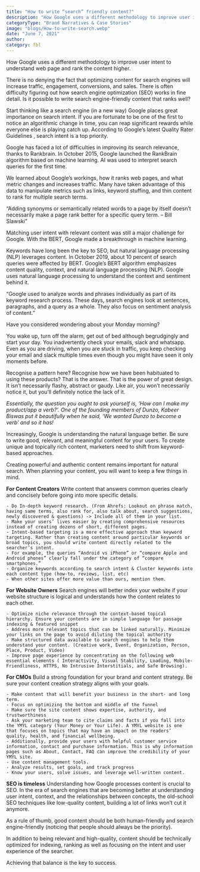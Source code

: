 ```yaml
---
title: "How to write “search” friendly content?"
description: "How Google uses a different methodology to improve user intent to understand web page and rank the content higher."
categoryType: "Brand Narratives & Case Stories"
image: "blogs/How-to-write-search.webp"
date: "June 7, 2021"
author:
category: fbl
---
```


How Google uses a different methodology to improve user intent to understand web page and rank the content higher.

There is no denying the fact that optimizing content for search engines will increase traffic, engagement, conversions, and sales. There is often difficulty figuring out how search engine optimization (SEO) works in fine detail. Is it possible to write search engine-friendly content that ranks well?

Start thinking like a search engine (in a new way)
Google places great importance on search intent. If you are fortunate to be one of the first to notice an algorithmic change in time, you can reap significant rewards while everyone else is playing catch up. According to Google’s latest Quality Rater Guidelines , search intent is a top priority.

Google has faced a lot of difficulties in improving its search relevance, thanks to Rankbrain. In October 2015, Google launched the RankBrain algorithm based on machine learning. AI was used to interpret search queries for the first time.

We learned about Google’s workings, how it ranks web pages, and what metric changes and increases traffic. Many have taken advantage of this data to manipulate metrics such as links, keyword stuffing, and thin content to rank for multiple search terms.

“Adding synonyms or semantically related words to a page by itself doesn’t necessarily make a page rank better for a specific query term. – Bill Slawski”

Matching user intent with relevant content was still a major challenge for Google. With the BERT, Google made a breakthrough in machine learning.

Keywords have long been the key to SEO, but natural language processing (NLP) leverages content.
In October 2019, about 10 percent of search queries were affected by BERT. Google’s BERT algorithm emphasizes content quality, context, and natural language processing (NLP). Google uses natural language processing to understand the context and sentiment behind it.

“Google used to analyze words and phrases individually as part of its keyword research process. These days, search engines look at sentences, paragraphs, and a query as a whole. They also focus on sentiment analysis of content.”

Have you considered wondering about your Monday morning?

You wake up, turn off the alarm, get out of bed although begrudgingly and start your day. You inadvertently check your emails, slack and whatsapp. Even as you are driving, when you are stuck in traffic, you keep checking your email and slack multiple times even though you might have seen it only moments before.

Recognise a pattern here? Recognise how we have been habituated to using these products? That is the answer. That is the power of great design. It isn’t necessarily flashy, abstract or gaudy. Like air, you won’t necessarily notice it, but you’ll definitely notice the lack of it.

_Essentially, the question you ought to ask yourself is, ‘How can I make my product/app a verb?’. One of the founding members of Dunzo, Kabeer Biswas put it beautifully when he said, ‘We wanted Dunzo to become a verb’ and so it has!_

Increasingly, Google is understanding the natural language better. Be sure to write good, relevant, and meaningful content for your users. To create unique and topically rich content, marketers need to shift from keyword-based approaches.

Creating powerful and authentic content remains important for natural search. When planning your content, you will want to keep a few things in mind.

**For Content Creators**
Write content that answers common queries clearly and concisely before going into more specific details.

    - Do In-depth keyword research. (From Ahrefs: Lookout on phrase match, having same terms, also rank for, also talk about, search suggestions, newly discovered & questions) -> Include all of them in your list.
    - Make your users’ lives easier by creating comprehensive resources instead of creating dozens of short, different pages.
    - Intent-based targeting is a more effective approach than keyword targeting. Rather than creating content around particular keywords or broad topics, you should write content directly related to the searcher’s intent.
    - For example, the queries “Android vs iPhone” or “compare Apple and Android phones” clearly fall under the category of “compare smartphones.”
    - Organize keywords according to search intent & Cluster keywords into each content type (how-to, reviews, list, etc)
    - When other sites offer more value than ours, mention them.

**For Website Owners**
Search engines will better index your website if your website structure is logical and understands how the content relates to each other.

    - Optimize niche relevance through the context-based topical hierarchy. Ensure your contents are in simple language for passage indexing & featured snippet
    - Address more relevant topics that can be linked naturally. Minimize your links on the page to avoid diluting the topical authority
    - Make structured data available to search engines to help them understand your content. (Creative work, Event, Organization, Person, Place, Product, Video)
    - Improve page experience by concentrating on the following web essential elements ( Interactivity, Visual Stability, Loading, Mobile-Friendliness, HTTPS, No Intrusive Interstitials, and Safe Browsing).

**For CMOs**
Build a strong foundation for your brand and content strategy. Be sure your content creation strategy aligns with your goals.

    - Make content that will benefit your business in the short- and long term.
    - Focus on optimizing the bottom and middle of the funnel
    - Make sure the site content shows expertise, authority, and trustworthiness
    - Ask your marketing team to cite claims and facts if you fall into the YMYL category (Your Money or Your Life). A YMYL website is one that focuses on topics that may have an impact on the readers’ quality, health, and financial wellbeing.
    - Additionally, provide your users with helpful customer service information, contact and purchase information. This is why information pages such as About, Contact, FAQ can improve the credibility of your YMYL site.
    - Use content management tools.
    - Analyze results, set goals, and track progress
    - Know your users, solve issues, and leverage well-written content.

**SEO is timeless**
Understanding how Google processes content is crucial to SEO. In the era of search engines that are becoming better at understanding user intent, context, and the relationships between concepts, the old-school SEO techniques like low-quality content, building a lot of links won’t cut it anymore.

As a rule of thumb, good content should be both human-friendly and search engine-friendly (noticing that people should always be the priority).

In addition to being relevant and high-quality, content should be technically optimized for indexing, ranking as well as focusing on the intent and user experience of the searcher.

Achieving that balance is the key to success.
